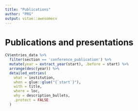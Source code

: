```yaml
---
title: "Publications"
author: "PRG"
output: vitae::awesomecv
---
```


# Publications and presentations
```r
CV$entries_data %>%
  filter(section == 'conference_publication') %>%
  mutate(year = extract_year(start), .before = start) %>% 
  arrange(desc(year)) %>% 
  detailed_entries(
    what = institution,
    when = glue::glue("{`start`}"),
    with = title,
    where = loc,
    why = description_bullets,
    .protect = FALSE
  )
```

